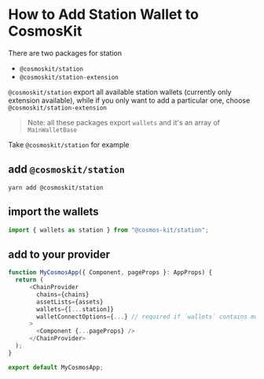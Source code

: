 # How to Add Station Wallet to CosmosKit

There are two packages for station

- `@cosmoskit/station`
- `@cosmoskit/station-extension`

`@cosmoskit/station` export all available station wallets (currently only extension available), while if you only want to add a particular one, choose `@cosmoskit/station-extension`

> Note: all these packages export `wallets` and it's an array of `MainWalletBase`

Take `@cosmoskit/station` for example

## add `@cosmoskit/station`

```
yarn add @cosmoskit/station
```

## import the wallets

```js
import { wallets as station } from "@cosmos-kit/station";
```

## add to your provider

```js
function MyCosmosApp({ Component, pageProps }: AppProps) {
  return (
      <ChainProvider
        chains={chains}
        assetLists={assets}
        wallets={[...station]}
        walletConnectOptions={...} // required if `wallets` contains mobile wallets
      >
        <Component {...pageProps} />
      </ChainProvider>
  );
}

export default MyCosmosApp;
```
